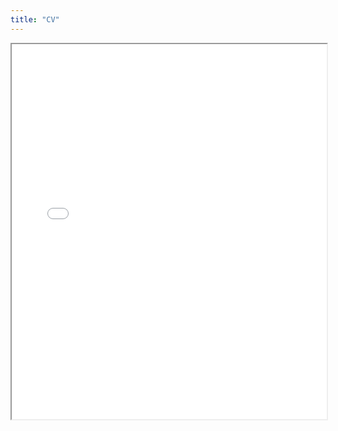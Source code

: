 ```yaml
---
title: "CV"
---
```


<iframe src="documents/CV Tom Barton July 2024.pdf" width="100%" height="600px">
</iframe>